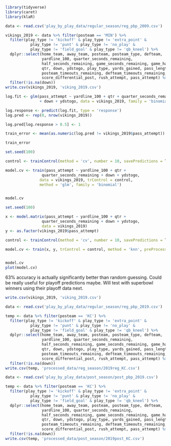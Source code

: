 
```r
library(tidyverse)
library(caret)
library(klaR)
```

```r
data <- read.csv('play_by_play_data/regular_season/reg_pbp_2009.csv')
```

```r
vikings_2019 <- data %>% filter(posteam == 'MIN') %>%
  filter(play_type != 'kickoff' & play_type != 'extra_point' & 
           play_type != 'punt' & play_type != 'no_play' & 
           play_type != 'field_goal' & play_type != 'qb_kneel') %>%
  dplyr::select(home_team, away_team, posteam, posteam_type, defteam,
                yardline_100, quarter_seconds_remaining,
                half_seconds_remaining, game_seconds_remaining, game_half,
                qtr, down, ydstogo, play_type, yards_gained, pass_length,
                posteam_timeouts_remaining, defteam_timeouts_remaining,
                score_differential_post, rush_attempt, pass_attempt) %>%
  filter(!is.na(down))
write.csv(vikings_2019, 'viking_2019.csv')
```

```r
log.fit <- glm(pass_attempt ~ yardline_100 + qtr + quarter_seconds_remaining
               + down + ydstogo, data = vikings_2019, family = 'binomial')

log.response <- predict(log.fit, type = 'response')
log.pred <- rep(0, nrow(vikings_2019))

log.pred[log.response > 0.5] <- 1

train_error <- mean(as.numeric(log.pred != vikings_2019$pass_attempt))

train_error
```

```r
set.seed(100)

control <- trainControl(method = 'cv', number = 10, savePredictions = T)

model.cv <- train(pass_attempt ~ yardline_100 + qtr +
                quarter_seconds_remaining + down + ydstogo, 
               data = vikings_2019, trControl = control, 
               method = 'glm', family = 'binomial')


model.cv
```

```r
set.seed(100)

x <- model.matrix(pass_attempt ~ yardline_100 + qtr +
                quarter_seconds_remaining + down + ydstogo, 
                data = vikings_2019)
y <- as.factor(vikings_2019$pass_attempt)

control <- trainControl(method = 'cv', number = 10, savePredictions = T)

model.cv <- train(x, y, trControl = control, method = 'knn', preProcess = c("center","scale"), tuneGrid=data.frame(.k=1:20))


model.cv
plot(model.cv)
```

63% accuracy is actually significantly better than random guessing. Could be really useful for playoff predictions maybe. Will test with superbowl winners using their playoff data next.

```r
write.csv(vikings_2019, 'viking_2019.csv')
```

```r
data <- read.csv('play_by_play_data/regular_season/reg_pbp_2019.csv')

temp <- data %>% filter(posteam == 'KC') %>%
  filter(play_type != 'kickoff' & play_type != 'extra_point' & 
           play_type != 'punt' & play_type != 'no_play' & 
           play_type != 'field_goal' & play_type != 'qb_kneel') %>%
  dplyr::select(home_team, away_team, posteam, posteam_type, defteam,
                yardline_100, quarter_seconds_remaining,
                half_seconds_remaining, game_seconds_remaining, game_half,
                qtr, down, ydstogo, play_type, yards_gained, pass_length,
                posteam_timeouts_remaining, defteam_timeouts_remaining,
                score_differential_post, rush_attempt, pass_attempt) %>%
  filter(!is.na(down))
write.csv(temp, 'processed_data/reg_season/2019reg_KC.csv')

data <- read.csv('play_by_play_data/post_season/post_pbp_2019.csv')

temp <- data %>% filter(posteam == 'KC') %>%
  filter(play_type != 'kickoff' & play_type != 'extra_point' & 
           play_type != 'punt' & play_type != 'no_play' & 
           play_type != 'field_goal' & play_type != 'qb_kneel') %>%
  dplyr::select(home_team, away_team, posteam, posteam_type, defteam,
                yardline_100, quarter_seconds_remaining,
                half_seconds_remaining, game_seconds_remaining, game_half,
                qtr, down, ydstogo, play_type, yards_gained, pass_length,
                posteam_timeouts_remaining, defteam_timeouts_remaining,
                score_differential_post, rush_attempt, pass_attempt) %>%
  filter(!is.na(down))
write.csv(temp, 'processed_data/post_season/2019post_KC.csv')
```